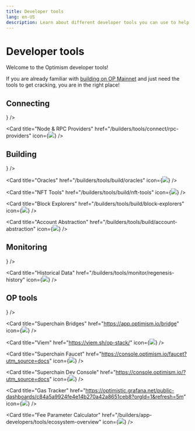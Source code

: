```yaml
---
title: Developer tools
lang: en-US
description: Learn about different developer tools you can use to help you build on Optimism.
---
```



# Developer tools

Welcome to the Optimism developer tools!

If you are already familiar with [building on OP Mainnet](/chain/getting-started) and just need the tools to get cracking, you are in the right place!

## Connecting

<Cards>
  <Card title="Networks and RPC Endpoints" href="/chain/networks" icon={<img src="/img/icons/shapes.svg" />} />

  <Card title="Node & RPC Providers" href="/builders/tools/connect/rpc-providers" icon={<img src="/img/icons/shapes.svg" />} />

</Cards>

## Building

<Cards>
  <Card title="Faucets" href="/builders/tools/build/faucets" icon={<img src="/img/icons/shapes.svg" />} />

  <Card title="Oracles" href="/builders/tools/build/oracles" icon={<img src="/img/icons/shapes.svg" />} />

  <Card title="NFT Tools" href="/builders/tools/build/nft-tools" icon={<img src="/img/icons/shapes.svg" />} />

  <Card title="Block Explorers" href="/builders/tools/build/block-explorers" icon={<img src="/img/icons/shapes.svg" />} />

  <Card title="Account Abstraction" href="/builders/tools/build/account-abstraction" icon={<img src="/img/icons/shapes.svg" />} />
</Cards>

## Monitoring

<Cards>
  <Card title="Analytics Tools" href="/builders/tools/monitor/analytics-tools" icon={<img src="/img/icons/shapes.svg" />} />

  <Card title="Historical Data" href="/builders/tools/monitor/regenesis-history" icon={<img src="/img/icons/shapes.svg" />} />
</Cards>

## OP tools

<Cards>
  <Card title="OP Mainnet Explorer" href="https://optimistic.etherscan.io/" icon={<img src="/img/icons/shapes.svg" />} />

  <Card title="Superchain Bridges" href="https://app.optimism.io/bridge" icon={<img src="/img/icons/shapes.svg" />} />

  <Card title="Viem" href="https://viem.sh/op-stack/" icon={<img src="/img/icons/shapes.svg" />} />

  <Card title="Superchain Faucet" href="https://console.optimism.io/faucet?utm_source=docs" icon={<img src="/img/icons/shapes.svg" />} />

  <Card title="Superchain Dev Console" href="https://console.optimism.io/?utm_source=docs" icon={<img src="/img/icons/shapes.svg" />} />

  <Card title="Gas Tracker" href="https://optimistic.grafana.net/public-dashboards/c84a5a9924fe4e14b270a42a8651ceb8?orgId=1&refresh=5m" icon={<img src="/img/icons/shapes.svg" />} />

  <Card title="Fee Parameter Calculator" href="/builders/app-developers/tools/ecosystem-overview" icon={<img src="/img/icons/shapes.svg" />} />

</Cards>
